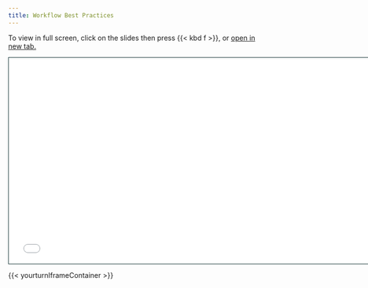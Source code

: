 ```yaml
---
title: Workflow Best Practices 
---
```



To view in full screen, click on the slides then press {{< kbd  f >}}, or <a href = "reactivity-slides.html" target="_blank">open in new tab.</a>


```{=html}
<iframe class="slide-deck" src="best-practices-slides.html" height="420" width="747" style="border: 1px solid #123233;"></iframe>
```

{{< yourturnIframeContainer >}}